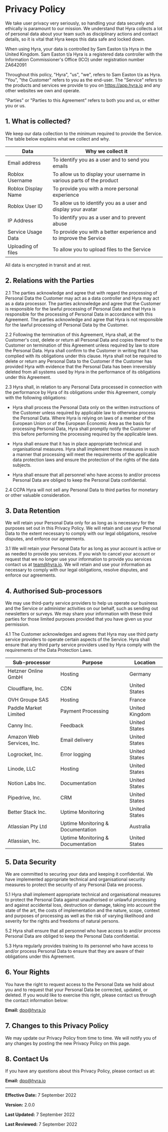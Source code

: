 # Privacy Policy
We take user privacy very seriously, so handling your data securely and ethically is paramount to our mission. 
We understand that Hyra collects a lot of personal data about your team such as disciplinary actions
and contact details, so it is vital that Hyra keeps this data safe and locked down.

When using Hyra, your data is controlled by Sam Easton t/a Hyra in the United Kingdom. Sam Easton t/a Hyra
is a registered data controller with the Information Commissioner's Office (ICO) under registration number ZA642091

Throughout this policy, "Hyra", "us", "we", refers to Sam Easton t/a as Hyra. "You", "the Customer" refers to you
as the end-user. The "Service" refers to the products and services we provide to you on https://app.hyra.io 
and any other websites we own and operate.

"Parties" or "Parties to this Agreement" refers to both you and us, or either you or us.

## 1. What is collected?
We keep our data collection to the minimum required to provide the Service. The table below explains
what we collect and why.

| Data | Why we collect it |
| ---- | ----------------- |
| Email address | To identify you as a user and to send you emails |
| Roblox Username | To allow us to display your username in various parts of the product |
| Roblox Display Name | To provide you with a more personal experience | 
| Roblox User ID | To allow us to identify you as a user and display your avatar |
| IP Address | To identify you as a user and to prevent abuse |
| Service Usage Data | To provide you with a better experience and to improve the Service |
| Uploading of files | To allow you to upload files to the Service |

All data is encrypted in transit and at rest.

## 2. Relations with the Parties
2.1 The parties acknowledge and agree that with regard the processing of Personal Data the Customer may act
as a data controller and Hyra may act as a data processor. The parties acknowledge and agree that the
Customer is responsible for the lawful processing of Personal Data and that Hyra is responsible for the
processing of Personal Data in accordance with this Agreement. The parties acknowledge and agree that
Hyra is not responsible for the lawful processing of Personal Data by the Customer.

2.2 Following the termination of this Agreement, Hyra shall, at the Customer's cost, delete or return all
Personal Data and copies thereof to the Customer on termination of this Agreement unless required by law
to store the Personal Data. Hyra shall confirm to the Customer in writing that it has complied with its
obligations under this clause. Hyra shall not be required to delete or return any Personal Data to the
Customer if the Customer has provided Hyra with evidence that the Personal Data has been irreversibly
deleted from all systems used by Hyra in the performance of its obligations under this Agreement.

2.3 Hyra shall, in relation to any Personal Data processed in connection with the performance by Hyra of
its obligations under this Agreement, comply with the following obligations: 

- Hyra shall process the Personal Data only on the written instructions of the Customer unless required by
  applicable law to otherwise process the Personal Data. Where Hyra is relying on laws of a member of the
  European Union or of the European Economic Area as the basis for processing Personal Data, Hyra shall
  promptly notify the Customer of this before performing the processing required by the applicable laws.

- Hyra shall ensure that it has in place appropriate technical and organisational measures. Hyra shall
  implement those measures in such a manner that processing will meet the requirements of the applicable
  data protection laws and ensure the protection of the rights of the data subjects.

- Hyra shall ensure that all personnel who have access to and/or process Personal Data are obliged to
    keep the Personal Data confidential.

2.4 CCPA Hyra will not sell any Personal Data to third parties for monetary or other valuable consideration.

## 3. Data Retention
We will retain your Personal Data only for as long as is necessary for the purposes set out in this Privacy
Policy. We will retain and use your Personal Data to the extent necessary to comply with our legal
obligations, resolve disputes, and enforce our agreements.

3.1 We will retain your Personal Data for as long as your account is active or as needed to provide you
services. If you wish to cancel your account or request that we no longer use your information to provide
you services contact us at team@hyra.io. We will retain and use your information as necessary to comply
with our legal obligations, resolve disputes, and enforce our agreements.

## 4. Authorised Sub-processors
We may use third-party service providers to help us operate our business and the Service or administer
activities on our behalf, such as sending out newsletters or surveys. We may share your information with
these third parties for those limited purposes provided that you have given us your permission.

4.1 The Customer acknowledges and agrees that Hyra may use third party service providers to operate
certain aspects of the Service. Hyra shall ensure that any third party service providers used by Hyra
comply with the requirements of the Data Protection Laws.

| Sub-processor | Purpose | Location |
| ------------- | ------- | -------- |
| Hetzner Online GmbH | Hosting | Germany |
| Cloudflare, Inc. | CDN | United States |
| OVH Groupe SAS | Hosting | France |
| Paddle Market Limited | Payment Processing | United Kingdom |
| Canny Inc. | Feedback | United States |
| Amazon Web Services, Inc. | Email delivery | United States |
| Logrocket, Inc. | Error logging | United States |
| Linode, LLC | Hosting | United States |
| Notion Labs Inc. | Documentation | United States |
| Pipedrive, Inc. | CRM | United States |
| Better Stack Inc. | Uptime Monitoring | United States |
| Atlassian Pty Ltd | Uptime Monitoring & Documentation | Australia |
| Atlassian, Inc. | Uptime Monitoring & Documentation | United States |

## 5. Data Security
We are committed to securing your data and keeping it confidential. We have implemented appropriate
technical and organisational security measures to protect the security of any Personal Data we process.

5.1 Hyra shall implement appropriate technical and organisational measures to protect the Personal Data
against unauthorised or unlawful processing and against accidental loss, destruction or damage, taking
into account the state of the art, the costs of implementation and the nature, scope, context and purposes
of processing as well as the risk of varying likelihood and severity for the rights and freedoms of natural
persons.

5.2 Hyra shall ensure that all personnel who have access to and/or process Personal Data are obliged to
keep the Personal Data confidential.

5.3 Hyra regularly provides training to its personnel who have access to and/or process Personal Data to
ensure that they are aware of their obligations under this Agreement.

## 6. Your Rights
You have the right to request access to the Personal Data we hold about you and to request that your
Personal Data be corrected, updated, or deleted. If you would like to exercise this right, please contact
us through the contact information below:

**Email:** dpo@hyra.io

## 7. Changes to this Privacy Policy
We may update our Privacy Policy from time to time. We will notify you of any changes by posting the
new Privacy Policy on this page.

## 8. Contact Us

If you have any questions about this Privacy Policy, please contact us at:

**Email:** dpo@hyra.io

---

**Effective Date:** 7 September 2022

**Version:** 2.0.0

**Last Updated:** 7 September 2022

**Last Reviewed:** 7 September 2022